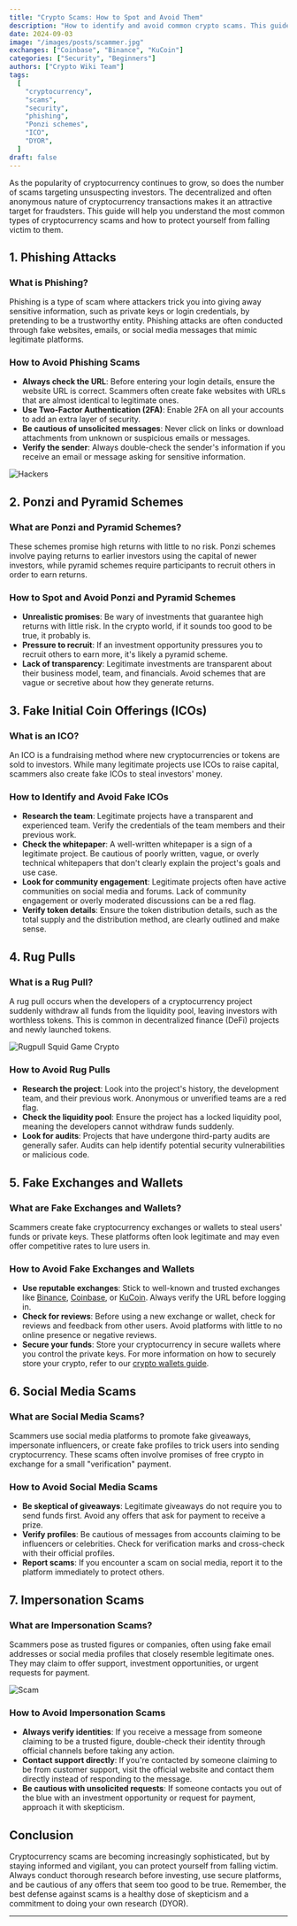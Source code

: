 ```yaml
---
title: "Crypto Scams: How to Spot and Avoid Them"
description: "How to identify and avoid common crypto scams. This guide covers everything from phishing attacks and Ponzi schemes to fake ICOs, helping you stay safe in the crypto world."
date: 2024-09-03
image: "/images/posts/scammer.jpg"
exchanges: ["Coinbase", "Binance", "KuCoin"]
categories: ["Security", "Beginners"]
authors: ["Crypto Wiki Team"]
tags:
  [
    "cryptocurrency",
    "scams",
    "security",
    "phishing",
    "Ponzi schemes",
    "ICO",
    "DYOR",
  ]
draft: false
---
```


As the popularity of cryptocurrency continues to grow, so does the number of scams targeting unsuspecting investors. The decentralized and often anonymous nature of cryptocurrency transactions makes it an attractive target for fraudsters. This guide will help you understand the most common types of cryptocurrency scams and how to protect yourself from falling victim to them.

## 1. **Phishing Attacks**

### What is Phishing?

Phishing is a type of scam where attackers trick you into giving away sensitive information, such as private keys or login credentials, by pretending to be a trustworthy entity. Phishing attacks are often conducted through fake websites, emails, or social media messages that mimic legitimate platforms.

### How to Avoid Phishing Scams

- **Always check the URL**: Before entering your login details, ensure the website URL is correct. Scammers often create fake websites with URLs that are almost identical to legitimate ones.
- **Use Two-Factor Authentication (2FA)**: Enable 2FA on all your accounts to add an extra layer of security.
- **Be cautious of unsolicited messages**: Never click on links or download attachments from unknown or suspicious emails or messages.
- **Verify the sender**: Always double-check the sender's information if you receive an email or message asking for sensitive information.

![Hackers](/images/posts/hacker.jpg)

## 2. **Ponzi and Pyramid Schemes**

### What are Ponzi and Pyramid Schemes?

These schemes promise high returns with little to no risk. Ponzi schemes involve paying returns to earlier investors using the capital of newer investors, while pyramid schemes require participants to recruit others in order to earn returns.

### How to Spot and Avoid Ponzi and Pyramid Schemes

- **Unrealistic promises**: Be wary of investments that guarantee high returns with little risk. In the crypto world, if it sounds too good to be true, it probably is.
- **Pressure to recruit**: If an investment opportunity pressures you to recruit others to earn more, it's likely a pyramid scheme.
- **Lack of transparency**: Legitimate investments are transparent about their business model, team, and financials. Avoid schemes that are vague or secretive about how they generate returns.

## 3. **Fake Initial Coin Offerings (ICOs)**

### What is an ICO?

An ICO is a fundraising method where new cryptocurrencies or tokens are sold to investors. While many legitimate projects use ICOs to raise capital, scammers also create fake ICOs to steal investors' money.

### How to Identify and Avoid Fake ICOs

- **Research the team**: Legitimate projects have a transparent and experienced team. Verify the credentials of the team members and their previous work.
- **Check the whitepaper**: A well-written whitepaper is a sign of a legitimate project. Be cautious of poorly written, vague, or overly technical whitepapers that don't clearly explain the project's goals and use case.
- **Look for community engagement**: Legitimate projects often have active communities on social media and forums. Lack of community engagement or overly moderated discussions can be a red flag.
- **Verify token details**: Ensure the token distribution details, such as the total supply and the distribution method, are clearly outlined and make sense.

## 4. **Rug Pulls**

### What is a Rug Pull?

A rug pull occurs when the developers of a cryptocurrency project suddenly withdraw all funds from the liquidity pool, leaving investors with worthless tokens. This is common in decentralized finance (DeFi) projects and newly launched tokens.

![Rugpull Squid Game Crypto](/images/posts/rugpull.jpg)

### How to Avoid Rug Pulls

- **Research the project**: Look into the project's history, the development team, and their previous work. Anonymous or unverified teams are a red flag.
- **Check the liquidity pool**: Ensure the project has a locked liquidity pool, meaning the developers cannot withdraw funds suddenly.
- **Look for audits**: Projects that have undergone third-party audits are generally safer. Audits can help identify potential security vulnerabilities or malicious code.

## 5. **Fake Exchanges and Wallets**

### What are Fake Exchanges and Wallets?

Scammers create fake cryptocurrency exchanges or wallets to steal users' funds or private keys. These platforms often look legitimate and may even offer competitive rates to lure users in.

### How to Avoid Fake Exchanges and Wallets

- **Use reputable exchanges**: Stick to well-known and trusted exchanges like [Binance](/exchanges/binance), [Coinbase](/exchanges/coinbase), or [KuCoin](/exchanges/kucoin). Always verify the URL before logging in.
- **Check for reviews**: Before using a new exchange or wallet, check for reviews and feedback from other users. Avoid platforms with little to no online presence or negative reviews.
- **Secure your funds**: Store your cryptocurrency in secure wallets where you control the private keys. For more information on how to securely store your crypto, refer to our [crypto wallets guide](/how-to-store-crypto).

## 6. **Social Media Scams**

### What are Social Media Scams?

Scammers use social media platforms to promote fake giveaways, impersonate influencers, or create fake profiles to trick users into sending cryptocurrency. These scams often involve promises of free crypto in exchange for a small "verification" payment.

### How to Avoid Social Media Scams

- **Be skeptical of giveaways**: Legitimate giveaways do not require you to send funds first. Avoid any offers that ask for payment to receive a prize.
- **Verify profiles**: Be cautious of messages from accounts claiming to be influencers or celebrities. Check for verification marks and cross-check with their official profiles.
- **Report scams**: If you encounter a scam on social media, report it to the platform immediately to protect others.

## 7. **Impersonation Scams**

### What are Impersonation Scams?

Scammers pose as trusted figures or companies, often using fake email addresses or social media profiles that closely resemble legitimate ones. They may claim to offer support, investment opportunities, or urgent requests for payment.

![Scam](/images/posts/scam.jpg)

### How to Avoid Impersonation Scams

- **Always verify identities**: If you receive a message from someone claiming to be a trusted figure, double-check their identity through official channels before taking any action.
- **Contact support directly**: If you're contacted by someone claiming to be from customer support, visit the official website and contact them directly instead of responding to the message.
- **Be cautious with unsolicited requests**: If someone contacts you out of the blue with an investment opportunity or request for payment, approach it with skepticism.

## Conclusion

Cryptocurrency scams are becoming increasingly sophisticated, but by staying informed and vigilant, you can protect yourself from falling victim. Always conduct thorough research before investing, use secure platforms, and be cautious of any offers that seem too good to be true. Remember, the best defense against scams is a healthy dose of skepticism and a commitment to doing your own research (DYOR).

---

